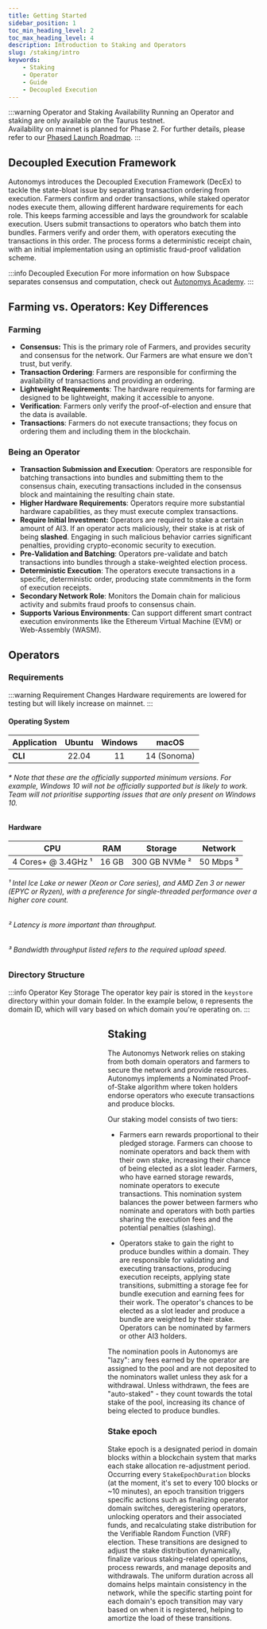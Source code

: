 ```yaml
---
title: Getting Started
sidebar_position: 1
toc_min_heading_level: 2
toc_max_heading_level: 4
description: Introduction to Staking and Operators
slug: /staking/intro
keywords:
    - Staking
    - Operator
    - Guide
    - Decoupled Execution
---
```



:::warning Operator and Staking Availability
Running an Operator and staking are only available on the Taurus testnet.  
Availability on mainnet is planned for Phase 2. For further details, please refer to our [Phased Launch Roadmap](https://forum.autonomys.xyz/t/4831).
:::

## Decoupled Execution Framework

Autonomys introduces the Decoupled Execution Framework (DecEx) to tackle the state-bloat issue by separating transaction ordering from execution. Farmers confirm and order transactions, while staked operator nodes execute them, allowing different hardware requirements for each role. This keeps farming accessible and lays the groundwork for scalable execution. Users submit transactions to operators who batch them into bundles. Farmers verify and order them, with operators executing the transactions in this order. The process forms a deterministic receipt chain, with an initial implementation using an optimistic fraud-proof validation scheme. 

:::info Decoupled Execution
For more information on how Subspace separates consensus and computation, check out [Autonomys Academy](https://academy.autonomys.xyz/subspace-protocol/decoupled-execution).
:::

## Farming vs. Operators: Key Differences

### Farming
- **Consensus:** This is the primary role of Farmers, and provides security and consensus for the network. Our Farmers are what ensure we don't trust, but verify.
- **Transaction Ordering**: Farmers are responsible for confirming the availability of transactions and providing an ordering.
- **Lightweight Requirements**: The hardware requirements for farming are designed to be lightweight, making it accessible to anyone.
- **Verification**: Farmers only verify the proof-of-election and ensure that the data is available.
- **Transactions**: Farmers do not execute transactions; they focus on ordering them and including them in the blockchain.

### Being an Operator

- **Transaction Submission and Execution**: Operators are responsible for batching transactions into bundles and submitting them to the consensus chain, executing transactions included in the consensus block and maintaining the resulting chain state.
- **Higher Hardware Requirements**: Operators require more substantial hardware capabilities, as they must execute complex transactions.
- **Require Initial Investment:** Operators are required to stake a certain amount of AI3. If an operator acts maliciously, their stake is at risk of being **slashed**. Engaging in such malicious behavior carries significant penalties, providing crypto-economic security to execution.
- **Pre-Validation and Batching**: Operators pre-validate and batch transactions into bundles through a stake-weighted election process.
- **Deterministic Execution**: The operators execute transactions in a specific, deterministic order, producing state commitments in the form of execution receipts.
- **Secondary Network Role**: Monitors the Domain chain for malicious activity and submits fraud proofs to consensus chain.
- **Supports Various Environments**: Can support different smart contract execution environments like the Ethereum Virtual Machine (EVM) or Web-Assembly (WASM).

## Operators <Badge variant="testnet" text="Testnet" />

### Requirements

:::warning Requirement Changes
Hardware requirements are lowered for testing but will likely increase on mainnet.
:::

#### Operating System

| Application | <Icon icon={ICONS.UBUNTU} /> Ubuntu | <Icon icon={ICONS.WINDOWS} /> Windows | <Icon icon={ICONS.MACOS} /> macOS |
| --- | :-: | :-: | :-: |
| **CLI** | 22.04 | 11 | 14 (Sonoma) |

###### * Note that these are the officially supported minimum versions. For example, Windows 10 will not be officially supported but is likely to work. Team will not prioritise supporting issues that are only present on Windows 10.

#### Hardware

| CPU | RAM | Storage | Network |
| --- | :-: | :-: | :-: |
| 4 Cores+ @ 3.4GHz ¹ | 16 GB | 300 GB NVMe ² | 50 Mbps ³ |

###### ¹ Intel Ice Lake or newer (Xeon or Core series), and AMD Zen 3 or newer (EPYC or Ryzen), with a preference for single-threaded performance over a higher core count.

###### ² Latency is more important than throughput.

###### ³ Bandwidth throughput listed refers to the required upload speed.

### Directory Structure

:::info Operator Key Storage
The operator key pair is stored in the `keystore` directory within your domain folder. In the example below, `0` represents the domain ID, which will vary based on which domain you're operating on.
:::

<DirectoryTree>
  <Dir name="subspace-node">
    <Dir name="db" />
    <Dir name="domains" open>
      <Dir name="0" open focused >
        <Dir name="db" />
        <Dir name="evm" />
        <Dir name="keystore" focused />
      </Dir>
    </Dir>
    <Dir name="network" />
  </Dir>
</DirectoryTree>

## Staking <Badge variant="testnet" text="Testnet" />

The Autonomys Network relies on staking from both domain operators and farmers to secure the network and provide resources. Autonomys implements a Nominated Proof-of-Stake algorithm where token holders endorse operators who execute transactions and produce blocks.

Our staking model consists of two tiers:

- Farmers earn rewards proportional to their pledged storage. Farmers can choose to nominate operators and back them with their own stake, increasing their chance of being elected as a slot leader. Farmers, who have earned storage rewards, nominate operators to execute transactions. This nomination system balances the power between farmers who nominate and operators with both parties sharing the execution fees and the potential penalties (slashing). 

- Operators stake to gain the right to produce bundles within a domain. They are responsible for validating and executing transactions, producing execution receipts, applying state transitions, submitting a storage fee for bundle execution and earning fees for their work. The operator's chances to be elected as a slot leader and produce a bundle are weighted by their stake. Operators can be nominated by farmers or other AI3 holders.

The nomination pools in Autonomys are "lazy": any fees earned by the operator are assigned to the pool and are not deposited to the nominators wallet unless they ask for a withdrawal. Unless withdrawn, the fees are "auto-staked" - they count towards the total stake of the pool, increasing its chance of being elected to produce bundles.

### Stake epoch

Stake epoch is a designated period in domain blocks within a blockchain system that marks each stake allocation re-adjustment period. Occurring every `StakeEpochDuration` blocks (at the moment, it's set to every 100 blocks or ~10 minutes), an epoch transition triggers specific actions such as finalizing operator domain switches, deregistering operators, unlocking operators and their associated funds, and recalculating stake distribution for the Verifiable Random Function (VRF) election. These transitions are designed to adjust the stake distribution dynamically, finalize various staking-related operations, process rewards, and manage deposits and withdrawals. The uniform duration across all domains helps maintain consistency in the network, while the specific starting point for each domain's epoch transition may vary based on when it is registered, helping to amortize the load of these transitions.